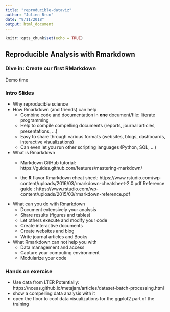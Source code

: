 ```yaml
---
title: "reproducible-dataviz"
author: "Julien Brun"
date: "9/11/2018"
output: html_document
---
```


```r
knitr::opts_chunk$set(echo = TRUE)
```

## Reproducible Analysis with Rmarkdown

### Dive in: Create our first RMarkdown

Demo time

### Intro Slides

- Why reproducible science
- How Rmarkdown (and friends) can help
  - Combine code and documentation in **one** document/file: literate programming
  - Help to compile compelling documents (reports, journal articles, presentations, ...)
  - Easy to share through various formats (websites, blogs, dashboards, interactive visualizations)
  - Can even let you run other scripting languages (Python, SQL, ...)


- What is Rmarkdown
  - Markdown
 GitHub tutorial: https://guides.github.com/features/mastering-markdown/
  
  - the **R** flavor
  Rmarkdown cheat sheet: https://www.rstudio.com/wp-content/uploads/2016/03/rmarkdown-cheatsheet-2.0.pdf
  Reference guide : https://www.rstudio.com/wp-content/uploads/2015/03/rmarkdown-reference.pdf
  
  
- What can you do with Rmarkdown
  - Document extensively your analysis
  - Share results (figures and tables)
  - Let others execute and modify your code
  - Create interactive documents
  - Create websites and blog
  - Write journal articles and Books
- What Rmarkdown can not help you with
  - Data management and access
  - Capture your computing environment
  - Modularize your code

### Hands on exercise

- Use data from LTER
  Potentially: https://nceas.github.io/metajam/articles/dataset-batch-processing.html
- show a compelling data analysis with it
- open the floor to cool data visualizations for the ggplot2 part of the training


